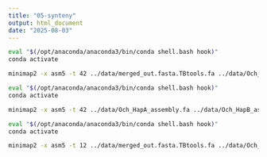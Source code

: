 ```yaml
---
title: "05-synteny"
output: html_document
date: "2025-08-03"
---
```



```bash
eval "$(/opt/anaconda/anaconda3/bin/conda shell.bash hook)"
conda activate

minimap2 -x asm5 -t 42 ../data/merged_out.fasta.TBtools.fa ../data/Och_HapA_assembly.fa > ../output/05-synteny/TB_vs_HapA.paf
```
```bash
eval "$(/opt/anaconda/anaconda3/bin/conda shell.bash hook)"
conda activate

minimap2 -x asm5 -t 42 ../data/Och_HapA_assembly.fa ../data/Och_HapB_assembly.fa > ../output/05-synteny/HapA_vs_HapB.paf
```


```bash
eval "$(/opt/anaconda/anaconda3/bin/conda shell.bash hook)"
conda activate

minimap2 -x asm5 -t 12 ../data/merged_out.fasta.TBtools.fa ../data/Och_HapB_assembly.fa > ../output/05-synteny/TB_vs_HapB.paf
```


